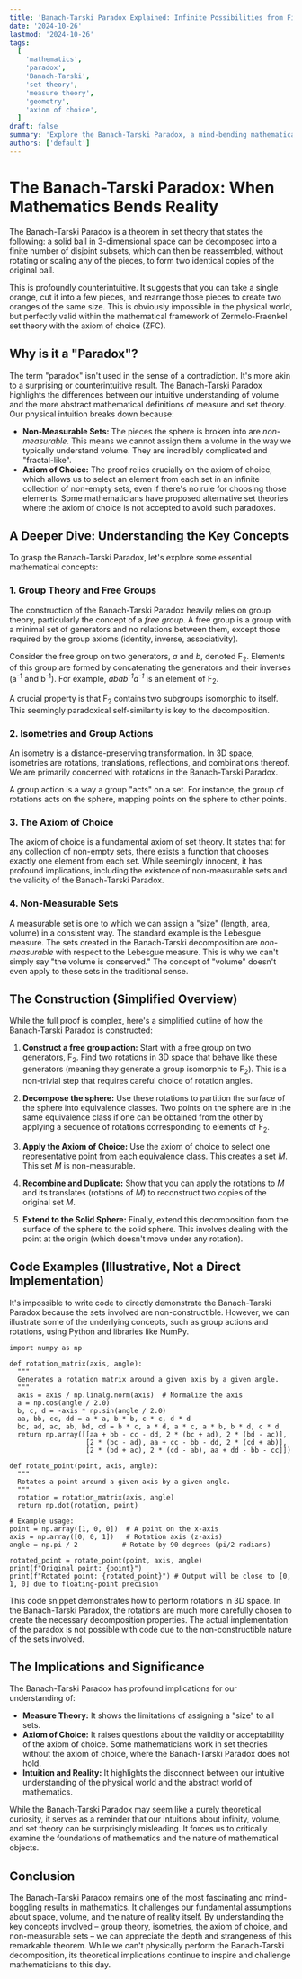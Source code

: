 ```yaml
---
title: 'Banach-Tarski Paradox Explained: Infinite Possibilities from Finite Objects'
date: '2024-10-26'
lastmod: '2024-10-26'
tags:
  [
    'mathematics',
    'paradox',
    'Banach-Tarski',
    'set theory',
    'measure theory',
    'geometry',
    'axiom of choice',
  ]
draft: false
summary: 'Explore the Banach-Tarski Paradox, a mind-bending mathematical theorem that defies intuition. Learn how a sphere can be decomposed into a finite number of pieces and reassembled into two spheres identical to the original.'
authors: ['default']
---
```


# The Banach-Tarski Paradox: When Mathematics Bends Reality

The Banach-Tarski Paradox is a theorem in set theory that states the following: a solid ball in 3-dimensional space can be decomposed into a finite number of disjoint subsets, which can then be reassembled, without rotating or scaling any of the pieces, to form two identical copies of the original ball.

This is profoundly counterintuitive. It suggests that you can take a single orange, cut it into a few pieces, and rearrange those pieces to create two oranges of the same size. This is obviously impossible in the physical world, but perfectly valid within the mathematical framework of Zermelo-Fraenkel set theory with the axiom of choice (ZFC).

## Why is it a "Paradox"?

The term "paradox" isn't used in the sense of a contradiction. It's more akin to a surprising or counterintuitive result. The Banach-Tarski Paradox highlights the differences between our intuitive understanding of volume and the more abstract mathematical definitions of measure and set theory. Our physical intuition breaks down because:

- **Non-Measurable Sets:** The pieces the sphere is broken into are _non-measurable_. This means we cannot assign them a volume in the way we typically understand volume. They are incredibly complicated and "fractal-like".
- **Axiom of Choice:** The proof relies crucially on the axiom of choice, which allows us to select an element from each set in an infinite collection of non-empty sets, even if there's no rule for choosing those elements. Some mathematicians have proposed alternative set theories where the axiom of choice is not accepted to avoid such paradoxes.

## A Deeper Dive: Understanding the Key Concepts

To grasp the Banach-Tarski Paradox, let's explore some essential mathematical concepts:

### 1. Group Theory and Free Groups

The construction of the Banach-Tarski Paradox heavily relies on group theory, particularly the concept of a _free group_. A free group is a group with a minimal set of generators and no relations between them, except those required by the group axioms (identity, inverse, associativity).

Consider the free group on two generators, _a_ and _b_, denoted F<sub>2</sub>. Elements of this group are formed by concatenating the generators and their inverses (a<sup>-1</sup> and b<sup>-1</sup>). For example, _abab<sup>-1</sup>a<sup>-1</sup>_ is an element of F<sub>2</sub>.

A crucial property is that F<sub>2</sub> contains two subgroups isomorphic to itself. This seemingly paradoxical self-similarity is key to the decomposition.

### 2. Isometries and Group Actions

An isometry is a distance-preserving transformation. In 3D space, isometries are rotations, translations, reflections, and combinations thereof. We are primarily concerned with rotations in the Banach-Tarski Paradox.

A group action is a way a group "acts" on a set. For instance, the group of rotations acts on the sphere, mapping points on the sphere to other points.

### 3. The Axiom of Choice

The axiom of choice is a fundamental axiom of set theory. It states that for any collection of non-empty sets, there exists a function that chooses exactly one element from each set. While seemingly innocent, it has profound implications, including the existence of non-measurable sets and the validity of the Banach-Tarski Paradox.

### 4. Non-Measurable Sets

A measurable set is one to which we can assign a "size" (length, area, volume) in a consistent way. The standard example is the Lebesgue measure. The sets created in the Banach-Tarski decomposition are _non-measurable_ with respect to the Lebesgue measure. This is why we can't simply say "the volume is conserved." The concept of "volume" doesn't even apply to these sets in the traditional sense.

## The Construction (Simplified Overview)

While the full proof is complex, here's a simplified outline of how the Banach-Tarski Paradox is constructed:

1. **Construct a free group action:** Start with a free group on two generators, F<sub>2</sub>. Find two rotations in 3D space that behave like these generators (meaning they generate a group isomorphic to F<sub>2</sub>). This is a non-trivial step that requires careful choice of rotation angles.

2. **Decompose the sphere:** Use these rotations to partition the surface of the sphere into equivalence classes. Two points on the sphere are in the same equivalence class if one can be obtained from the other by applying a sequence of rotations corresponding to elements of F<sub>2</sub>.

3. **Apply the Axiom of Choice:** Use the axiom of choice to select one representative point from each equivalence class. This creates a set _M_. This set _M_ is non-measurable.

4. **Recombine and Duplicate:** Show that you can apply the rotations to _M_ and its translates (rotations of _M_) to reconstruct two copies of the original set _M_.

5. **Extend to the Solid Sphere:** Finally, extend this decomposition from the surface of the sphere to the solid sphere. This involves dealing with the point at the origin (which doesn't move under any rotation).

## Code Examples (Illustrative, Not a Direct Implementation)

It's impossible to write code to directly demonstrate the Banach-Tarski Paradox because the sets involved are non-constructible. However, we can illustrate some of the underlying concepts, such as group actions and rotations, using Python and libraries like NumPy.

```plaintext
import numpy as np

def rotation_matrix(axis, angle):
  """
  Generates a rotation matrix around a given axis by a given angle.
  """
  axis = axis / np.linalg.norm(axis)  # Normalize the axis
  a = np.cos(angle / 2.0)
  b, c, d = -axis * np.sin(angle / 2.0)
  aa, bb, cc, dd = a * a, b * b, c * c, d * d
  bc, ad, ac, ab, bd, cd = b * c, a * d, a * c, a * b, b * d, c * d
  return np.array([[aa + bb - cc - dd, 2 * (bc + ad), 2 * (bd - ac)],
                   [2 * (bc - ad), aa + cc - bb - dd, 2 * (cd + ab)],
                   [2 * (bd + ac), 2 * (cd - ab), aa + dd - bb - cc]])

def rotate_point(point, axis, angle):
  """
  Rotates a point around a given axis by a given angle.
  """
  rotation = rotation_matrix(axis, angle)
  return np.dot(rotation, point)

# Example usage:
point = np.array([1, 0, 0])  # A point on the x-axis
axis = np.array([0, 0, 1])   # Rotation axis (z-axis)
angle = np.pi / 2           # Rotate by 90 degrees (pi/2 radians)

rotated_point = rotate_point(point, axis, angle)
print(f"Original point: {point}")
print(f"Rotated point: {rotated_point}") # Output will be close to [0, 1, 0] due to floating-point precision
```

This code snippet demonstrates how to perform rotations in 3D space. In the Banach-Tarski Paradox, the rotations are much more carefully chosen to create the necessary decomposition properties. The actual implementation of the paradox is not possible with code due to the non-constructible nature of the sets involved.

## The Implications and Significance

The Banach-Tarski Paradox has profound implications for our understanding of:

- **Measure Theory:** It shows the limitations of assigning a "size" to all sets.
- **Axiom of Choice:** It raises questions about the validity or acceptability of the axiom of choice. Some mathematicians work in set theories without the axiom of choice, where the Banach-Tarski Paradox does not hold.
- **Intuition and Reality:** It highlights the disconnect between our intuitive understanding of the physical world and the abstract world of mathematics.

While the Banach-Tarski Paradox may seem like a purely theoretical curiosity, it serves as a reminder that our intuitions about infinity, volume, and set theory can be surprisingly misleading. It forces us to critically examine the foundations of mathematics and the nature of mathematical objects.

## Conclusion

The Banach-Tarski Paradox remains one of the most fascinating and mind-boggling results in mathematics. It challenges our fundamental assumptions about space, volume, and the nature of reality itself. By understanding the key concepts involved – group theory, isometries, the axiom of choice, and non-measurable sets – we can appreciate the depth and strangeness of this remarkable theorem. While we can't physically perform the Banach-Tarski decomposition, its theoretical implications continue to inspire and challenge mathematicians to this day.
